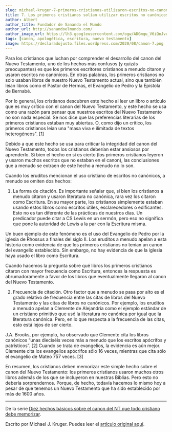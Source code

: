 ```yaml
---
slug: michael-kruger-7-primeros-cristianos-utilizaron-escritos-no-canonicos
title: 7. Los primeros cristianos solían utilizar escritos no canónicos
author: Albert
author_title: Fundador de Sanando el Mundo
author_url: http://sanandoelmundo.com/
author_image_url: https://lh3.googleusercontent.com/ogw/ADGmqu_V6iQnJvuIOUFQJ8ebZQW6vvBd8lk0fipmF92Z
tags: [canon, apologética, escritura, nuevo testamento]
image: https://declaradojusto.files.wordpress.com/2020/08/canon-7.png
---
```


<Redirect to="/articles/diez-hechos-basicos-sobre-el-canon-del-nt-que-todo-cristiano-debe-memorizar" />

Para los cristianos que luchan por comprender el desarrollo del canon del Nuevo Testamento, uno de los hechos más confusos (y quizás preocupantes) es que los primeros escritores cristianos a menudo citaron y usaron escritos no canónicos. En otras palabras, los primeros cristianos no solo usaban libros de nuestro Nuevo Testamento actual, sino que también leían libros como el Pastor de Hermas, el Evangelio de Pedro y la Epístola de Bernabé.

Por lo general, los cristianos descubren este hecho al leer un libro o artículo que es muy crítico con el canon del Nuevo Testamento, y este hecho se usa como una razón para pensar que nuestros escritos del Nuevo Testamento no son nada especial. Se nos dice que las preferencias literarias de los primeros cristianos estaban muy abiertas. O, como dijo un crítico, los primeros cristianos leían una "masa viva e ilimitada de textos heterogéneos". [1]

<!--truncate-->

Debido a que este hecho se usa para criticar la integridad del canon del Nuevo Testamento, todos los cristianos deberían estar ansiosos por aprenderlo. Si bien el hecho en sí es cierto (los primeros cristianos leyeron y usaron muchos escritos que no estaban en el canon), las conclusiones que a menudo se extraen de este hecho a menudo no lo son.

Cuando los eruditos mencionan el uso cristiano de escritos no canónicos, a menudo se omiten dos hechos:

1. La forma de citación. Es importante señalar que, si bien los cristianos a menudo citaron y usaron literatura no canónica, rara vez los citaron como Escritura. En su mayor parte, los cristianos simplemente estaban usando estos libros como escritos útiles, esclarecedores o edificantes. Esto no es tan diferente de las prácticas de nuestros días. Un predicador puede citar a CS Lewis en un sermón, pero eso no significa que pone la autoridad de Lewis a la par con la Escritura misma.

Un buen ejemplo de este fenómeno es el uso del Evangelio de Pedro por la iglesia de Rhossus a finales del siglo II. Los eruditos a menudo apelan a esta historia como evidencia de que los primeros cristianos no tenían un canon del evangelio establecido. Sin embargo, no hay evidencia de que la iglesia haya usado el libro como Escritura.

Cuando hacemos la pregunta sobre qué libros los primeros cristianos citaron con mayor frecuencia como Escritura, entonces la respuesta es abrumadoramente a favor de los libros que eventualmente llegaron al canon del Nuevo Testamento.

2. Frecuencia de citación. Otro factor que a menudo se pasa por alto es el grado relativo de frecuencia entre las citas de libros del Nuevo Testamento y las citas de libros no canónicos. Por ejemplo, los eruditos a menudo apelan a Clemente de Alejandría como el ejemplo estándar de un cristiano primitivo que usó la literatura no canónica por igual que la literatura canónica. Pero, en lo que respecta a la frecuencia de las citas, esto está lejos de ser cierto.

J.A. Brooks, por ejemplo, ha observado que Clemente cita los libros canónicos “unas dieciséis veces más a menudo que los escritos apócrifos y patrísticos”. [2] Cuando se trata de evangelios, la evidencia es aún mejor. Clemente cita los evangelios apócrifos sólo 16 veces, mientras que cita sólo el evangelio de Mateo 757 veces. [3]

En resumen, los cristianos deben memorizar este simple hecho sobre el canon del Nuevo Testamento: los primeros cristianos usaron muchos otros libros además de los que se incluyeron en nuestras Biblias. Pero esto no debería sorprendernos. Porque, de hecho, todavía hacemos lo mismo hoy a pesar de que tenemos un Nuevo Testamento que ha sido establecido por más de 1600 años.

--------

De la serie [Diez hechos básicos sobre el canon del NT que todo cristiano debe memorizar](michael-kruger-diez-hechos-basicos-canon-nt-todo-cristiano-debe-memorizar).


<div className="alert alert--secondary" role="info">
  Escrito por Michael J. Kruger. Puedes leer el <a href="https://www.michaeljkruger.com/?p=1177">artículo original aquí</a>.
</div>